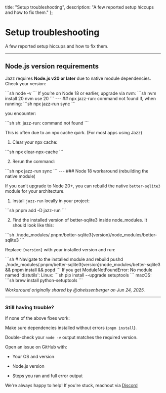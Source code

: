 
  title: "Setup troubleshooting",
  description: "A few reported setup hiccups and how to fix them."
};

# Setup troubleshooting

A few reported setup hiccups and how to fix them.

---

## Node.js version requirements

Jazz requires **Node.js v20 or later** due to native module dependencies.  
Check your version:

<CodeGroup>
```sh
node -v
```
</CodeGroup>
If you’re on Node 18 or earlier, upgrade via nvm:

<CodeGroup>
```sh
nvm install 20
nvm use 20
```
</CodeGroup>
---
## npx jazz-run: command not found
If, when running:
<CodeGroup>
```sh
npx jazz-run sync
```
</CodeGroup>

you encounter:

<CodeGroup>
```sh
sh: jazz-run: command not found
```
</CodeGroup>

This is often due to an npx cache quirk. (For most apps using Jazz)

1. Clear your npx cache:

<CodeGroup>
```sh
npx clear-npx-cache
```
</CodeGroup>

2. Rerun the command:

<CodeGroup>
```sh
npx jazz-run sync
```
</CodeGroup>
---
### Node 18 workaround (rebuilding the native module)

If you can’t upgrade to Node 20+, you can rebuild the native `better-sqlite3` module for your architecture.

1. Install `jazz-run` locally in your project:

<CodeGroup>
```sh
pnpm add -D jazz-run
```
</CodeGroup>

2. Find the installed version of better-sqlite3 inside node_modules.
It should look like this:

<CodeGroup>
```sh
./node_modules/.pnpm/better-sqlite3{version}/node_modules/better-sqlite3
```
</CodeGroup>

Replace `{version}` with your installed version and run:

<CodeGroup>
```sh
# Navigate to the installed module and rebuild
pushd ./node_modules/.pnpm/better-sqlite3{version}/node_modules/better-sqlite3
&& pnpm install
&& popd
```
</CodeGroup>
If you get ModuleNotFoundError: No module named 'distutils':
Linux:

<CodeGroup>
```sh
pip install --upgrade setuptools
```
</CodeGroup>
macOS:

<CodeGroup>
```sh
brew install python-setuptools
```
</CodeGroup>
<p><i>Workaround originally shared by @aheissenberger on Jun 24, 2025.</i></p>

---

### Still having trouble?
If none of the above fixes work:

Make sure dependencies installed without errors (`pnpm install`).

Double-check your `node -v` output matches the required version.

Open an issue on GitHub with:

- Your OS and version

- Node.js version

- Steps you ran and full error output

We're always happy to help! If you're stuck, reachout via [Discord](https://discord.gg/utDMjHYg42)